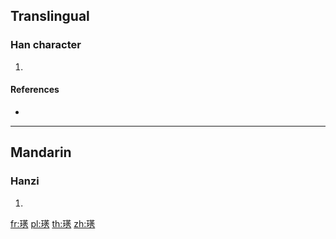 {{character info/new}}
==Translingual==

===Han character===
{{Han char|rn=96|rad=玉|as=11|sn=15|four=|canj=MGTHS|ids=⿰𤣩莠}}

# {{defn|Han|sort=玉11}}

====References====
* {{Han ref|kx=0741.270|dkj=21223|dj=1151.010|hdz=21134.060|uh=7493|ud=29843}}

----

==Mandarin==

===Hanzi===
{{cmn-hanzi|pin=[[xiù]] ([[xiu4]])|wg=<sup>4</sup>}}

# {{defn|lang=cmn|sort=玉11}}

[[fr:璓]]
[[pl:璓]]
[[th:璓]]
[[zh:璓]]